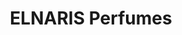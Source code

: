 ---
title: "ELNARIS Perfumes"
summary: "A luxury fragrance brand that embodies sophistication and timeless elegance. We crafted a visual identity that captures the essence of their premium perfumes through stunning photography and minimal design."
images:
  - "/images/works/elnaris/elnaris-1.png"
  - "/images/works/elnaris/elnaris-2.png"
  - "/images/works/elnaris/elnaris-3.png"
  - "/images/works/elnaris/elnaris-4.png"
  - "/images/works/elnaris/elnaris-5.png"
  - "/images/works/elnaris/elnaris-6.png"
  - "/images/works/elnaris/elnaris-7.png"
  - "/images/works/elnaris/elnaris-8.png"
link: "https://elnaris.com"
---